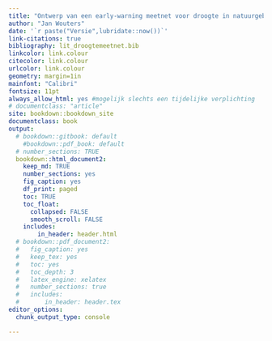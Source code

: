```yaml
---
title: "Ontwerp van een early-warning meetnet voor droogte in natuurgebieden"
author: "Jan Wouters"
date: '`r paste("Versie",lubridate::now())`'
link-citations: true
bibliography: lit_droogtemeetnet.bib
linkcolor: link.colour
citecolor: link.colour
urlcolor: link.colour
geometry: margin=1in
mainfont: "Calibri"
fontsize: 11pt
always_allow_html: yes #mogelijk slechts een tijdelijke verplichting
# documentclass: "article"
site: bookdown::bookdown_site
documentclass: book
output: 
  # bookdown::gitbook: default
    #bookdown::pdf_book: default
  # number_sections: TRUE
  bookdown::html_document2:
    keep_md: TRUE
    number_sections: yes
    fig_caption: yes
    df_print: paged
    toc: TRUE
    toc_float:
      collapsed: FALSE
      smooth_scroll: FALSE
    includes:
        in_header: header.html
  # bookdown::pdf_document2:
  #   fig_caption: yes
  #   keep_tex: yes
  #   toc: yes
  #   toc_depth: 3
  #   latex_engine: xelatex
  #   number_sections: true
  #   includes:
  #       in_header: header.tex    
editor_options: 
  chunk_output_type: console

---
```

